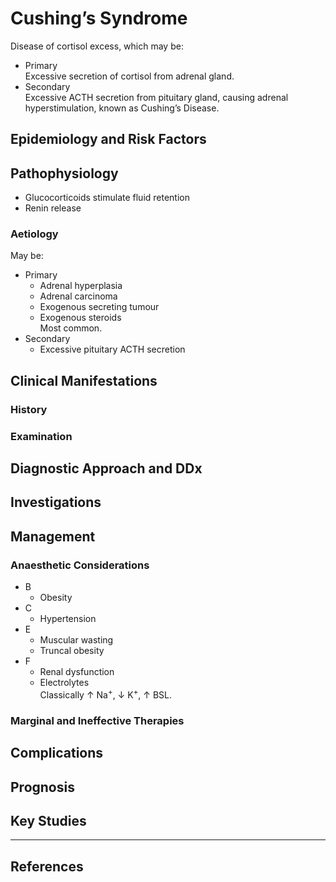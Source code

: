 # Cushing's Syndrome


Disease of cortisol excess, which may be:

* Primary  
Excessive secretion of cortisol from adrenal gland.
* Secondary  
Excessive ACTH secretion from pituitary gland, causing adrenal hyperstimulation, known as Cushing's Disease.

## Epidemiology and Risk Factors

## Pathophysiology


* Glucocorticoids stimulate fluid retention
* Renin release

### Aetiology

May be:

* Primary
	* Adrenal hyperplasia
	* Adrenal carcinoma
	* Exogenous secreting tumour
	* Exogenous steroids  
	Most common.
* Secondary
	* Excessive pituitary ACTH secretion

## Clinical Manifestations

### History

### Examination

## Diagnostic Approach and DDx

## Investigations

## Management

### Anaesthetic Considerations

* B
	* Obesity
* C
	* Hypertension  
* E
	* Muscular wasting
	* Truncal obesity
* F
	* Renal dysfunction
	* Electrolytes  
	Classically ↑ Na^+^, ↓ K^+^, ↑ BSL. 


### Marginal and Ineffective Therapies

## Complications

## Prognosis

## Key Studies


---

## References


